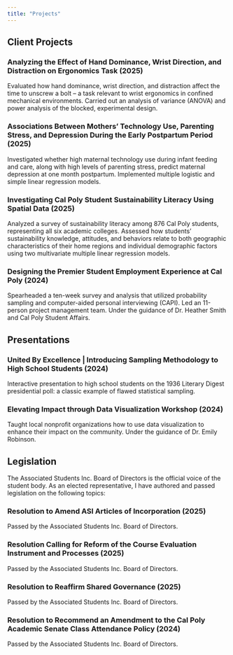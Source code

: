```yaml
---
title: "Projects"
---
```


## Client Projects

### Analyzing the Effect of Hand Dominance, Wrist Direction, and Distraction on Ergonomics Task (2025)

Evaluated how hand dominance, wrist direction, and distraction affect the time to unscrew a bolt – a task relevant to wrist ergonomics in confined mechanical environments. Carried out an analysis of variance (ANOVA) and power analysis of the blocked, experimental design.

### Associations Between Mothers’ Technology Use, Parenting Stress, and Depression During the Early Postpartum Period (2025)

Investigated whether high maternal technology use during infant feeding and care, along with high levels of parenting stress, predict maternal depression at one month postpartum. Implemented multiple logistic and simple linear regression models.

### Investigating Cal Poly Student Sustainability Literacy Using Spatial Data (2025)

Analyzed a survey of sustainability literacy among 876 Cal Poly students, representing all six academic colleges. Assessed how students’ sustainability knowledge, attitudes, and behaviors relate to both geographic characteristics of their home regions and individual demographic factors using two multivariate multiple linear regression models.

### Designing the Premier Student Employment Experience at Cal Poly (2024)

Spearheaded a ten-week survey and analysis that utilized probability sampling and computer-aided personal interviewing (CAPI). Led an 11-person project management team. Under the guidance of Dr. Heather Smith and Cal Poly Student Affairs.

## Presentations

### United By Excellence \| Introducing Sampling Methodology to High School Students (2024)

Interactive presentation to high school students on the 1936 Literary Digest presidential poll: a classic example of flawed statistical sampling.

### Elevating Impact through Data Visualization Workshop (2024)

Taught local nonprofit organizations how to use data visualization to enhance their impact on the community. Under the guidance of Dr. Emily Robinson.

## Legislation

The Associated Students Inc. Board of Directors is the official voice of the student body. As an elected representative, I have authored and passed legislation on the following topics:

### Resolution to Amend ASI Articles of Incorporation (2025)

Passed by the Associated Students Inc. Board of Directors.

### Resolution Calling for Reform of the Course Evaluation Instrument and Processes (2025)

Passed by the Associated Students Inc. Board of Directors.

### Resolution to Reaffirm Shared Governance (2025)

Passed by the Associated Students Inc. Board of Directors.

### Resolution to Recommend an Amendment to the Cal Poly Academic Senate Class Attendance Policy (2024)

Passed by the Associated Students Inc. Board of Directors.
